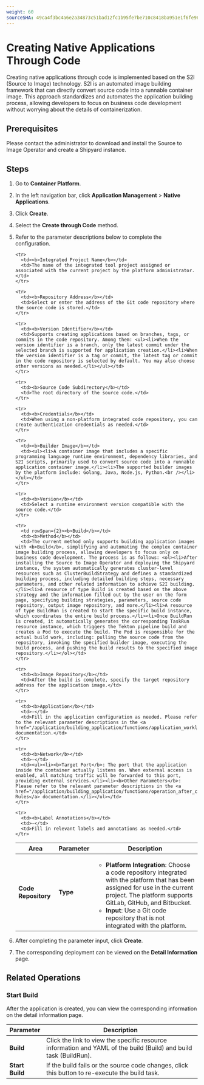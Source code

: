 ```yaml
---
weight: 60
sourceSHA: 49ca4f3bc4a6e2a34873c51bad12fc1b95fe7be710c8418ba951e1f6fe96da85
---
```


# Creating Native Applications Through Code

Creating native applications through code is implemented based on the S2I (Source to Image) technology. S2I is an automated image building framework that can directly convert source code into a runnable container image. This approach standardizes and automates the application building process, allowing developers to focus on business code development without worrying about the details of containerization.

## Prerequisites

Please contact the administrator to download and install the Source to Image Operator and create a Shipyard instance.

## Steps

1. Go to **Container Platform**.

2. In the left navigation bar, click **Application Management** > **Native Applications**.

3. Click **Create**.

4. Select the **Create through Code** method.

5. Refer to the parameter descriptions below to complete the configuration.

   <table>
     <thead>
       <tr>
         <th>Area</th>
         <th>Parameter</th>
         <th>Description</th>
       </tr>
     </thead>

     <tbody>
       <tr>
         <td rowSpan={8}><b>Code Repository</b></td>
         <td><b>Type</b></td>
         <td><ul><li><b>Platform Integration</b>: Choose a code repository integrated with the platform that has been assigned for use in the current project. The platform supports GitLab, GitHub, and Bitbucket.</li><li><b>Input</b>: Use a Git code repository that is not integrated with the platform.</li></ul></td>
       </tr>

       <tr>
         <td><b>Integrated Project Name</b></td>
         <td>The name of the integrated tool project assigned or associated with the current project by the platform administrator.</td>
       </tr>

       <tr>
         <td><b>Repository Address</b></td>
         <td>Select or enter the address of the Git code repository where the source code is stored.</td>
       </tr>

       <tr>
         <td><b>Version Identifier</b></td>
         <td>Supports creating applications based on branches, tags, or commits in the code repository. Among them: <ul><li>When the version identifier is a branch, only the latest commit under the selected branch is supported for application creation.</li><li>When the version identifier is a tag or commit, the latest tag or commit in the code repository is selected by default. You may also choose other versions as needed.</li></ul></td>
       </tr>

       <tr>
         <td><b>Source Code Subdirectory</b></td>
         <td>The root directory of the source code.</td>
       </tr>

       <tr>
         <td><b>Credentials</b></td>
         <td>When using a non-platform integrated code repository, you can create authentication credentials as needed.</td>
       </tr>

       <tr>
         <td><b>Builder Image</b></td>
         <td><ul><li>A container image that includes a specific programming language runtime environment, dependency libraries, and S2I scripts, primarily used to convert source code into a runnable application container image.</li><li>The supported builder images by the platform include: Golang, Java, Node.js, Python.<br /></li></ul></td>
       </tr>

       <tr>
         <td><b>Version</b></td>
         <td>Select a runtime environment version compatible with the source code.</td>
       </tr>

       <tr>
         <td rowSpan={2}><b>Build</b></td>
         <td><b>Method</b></td>
         <td>The current method only supports building application images with <b>Build</b>, simplifying and automating the complex container image building process, allowing developers to focus only on business code development. The process is as follows: <ol><li>After installing the Source to Image Operator and deploying the Shipyard instance, the system automatically generates cluster-level resources such as ClusterBuildStrategy and defines a standardized building process, including detailed building steps, necessary parameters, and other related information to achieve S2I building.</li><li>A resource of type Build is created based on the above strategy and the information filled out by the user on the form page, specifying building strategies, parameters, source code repository, output image repository, and more.</li><li>A resource of type BuildRun is created to start the specific build instance, which coordinates the entire build process.</li><li>Once BuildRun is created, it automatically generates the corresponding TaskRun resource instance, which triggers the Tekton pipeline build and creates a Pod to execute the build. The Pod is responsible for the actual build work, including: pulling the source code from the repository, invoking the specified builder image, executing the build process, and pushing the build results to the specified image repository.</li></ol></td>
       </tr>

       <tr>
         <td><b>Image Repository</b></td>
         <td>After the build is complete, specify the target repository address for the application image.</td>
       </tr>

       <tr>
         <td><b>Application</b></td>
         <td>-</td>
         <td>Fill in the application configuration as needed. Please refer to the relevant parameter descriptions in the <a href="/application/building_application/functions/application_workloads/deployment_create">Deployment</a> documentation.</td>
       </tr>

       <tr>
         <td><b>Network</b></td>
         <td>-</td>
         <td><ul><li><b>Target Port</b>: The port that the application inside the container actually listens on. When external access is enabled, all matching traffic will be forwarded to this port, providing external services.</li><li><b>Other Parameters</b>: Please refer to the relevant parameter descriptions in the <a href="/application/building_application/functions/operation_after_creating/network_communications/ingress/create_ingress">Inbound Rules</a> documentation.</li></ul></td>
       </tr>

       <tr>
         <td><b>Label Annotations</b></td>
         <td>-</td>
         <td>Fill in relevant labels and annotations as needed.</td>
       </tr>
     </tbody>
   </table>

6. After completing the parameter input, click **Create**.

7. The corresponding deployment can be viewed on the **Detail Information** page.

## Related Operations

### Start Build

After the application is created, you can view the corresponding information on the detail information page.

| Parameter       | Description                                             |
| -------- | ---------------------------------------------- |
| **Build**   | Click the link to view the specific resource information and YAML of the build (Build) and build task (BuildRun). |
| **Start Build** | If the build fails or the source code changes, click this button to re-execute the build task.                |
